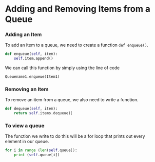 <!--title={Queue Manipulation}-->

# Adding and Removing Items from a Queue

### Adding an Item 

To add an item to a queue, we need to create a function `def enqueue()`. 

```python
def enqueue(self, item):
	self.item.append()
```

We can call this function by simply using the line of code 

```python
Queuename1.enqueue(Item1)
```

### Removing an Item

To remove an item from a queue, we also need to write a function. 

```python
def dequeue(self, item):
    return self.items.dequeue()
```

### To view a queue

The function we write to do this will be a for loop that prints out every element in our queue.

```python
for i in range (len(self.queue)):
	print (self.queue[i])
```





